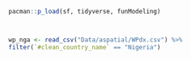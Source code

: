 ```r
pacman::p_load(sf, tidyverse, funModeling)



wp_nga <- read_csv("Data/aspatial/WPdx.csv") %>%
filter(`#clean_country_name` == "Nigeria")
```
